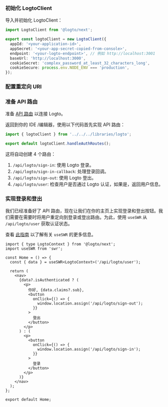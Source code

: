 
### 初始化 LogtoClient

导入并初始化 LogtoClient：

```ts title="libraries/logto.ts"
import LogtoClient from '@logto/next';

export const logtoClient = new LogtoClient({
  appId: '<your-application-id>',
  appSecret: '<your-app-secret-copied-from-console>',
  endpoint: '<your-logto-endpoint>', // 例如 http://localhost:3001
  baseUrl: 'http://localhost:3000',
  cookieSecret: 'complex_password_at_least_32_characters_long',
  cookieSecure: process.env.NODE_ENV === 'production',
});
```

### 配置重定向 URI

<SignInFlowSummary />

<AssumingUrl />

<WebConfigureRedirectUris redirectUri="http://localhost:3000/api/logto/sign-in-callback" />

### 准备 API 路由

准备 [API 路由](https://nextjs.org/docs/pages/building-your-application/routing/api-routes) 以连接 Logto。

返回到你的 IDE /编辑器，使用以下代码首先实现 API 路由：

```ts title="pages/api/logto/[action].ts"
import { logtoClient } from '../../../libraries/logto';

export default logtoClient.handleAuthRoutes();
```

这将自动创建 4 个路由：

1. `/api/logto/sign-in`: 使用 Logto 登录。
2. `/api/logto/sign-in-callback`: 处理登录回调。
3. `/api/logto/sign-out`: 使用 Logto 登出。
4. `/api/logto/user`: 检查用户是否通过 Logto 认证，如果是，返回用户信息。

### 实现登录和登出

我们已经准备好了 API 路由，现在让我们在你的主页上实现登录和登出按钮。我们需要在需要时将用户重定向到登录或登出路由。为此，使用 `useSWR` 从 `/api/logto/user` 获取认证状态。

查看 [此指南](https://swr.vercel.app/docs/getting-started) 以了解有关 `useSWR` 的更多信息。

```tsx title="/pages/index.tsx"
import { type LogtoContext } from '@logto/next';
import useSWR from 'swr';

const Home = () => {
  const { data } = useSWR<LogtoContext>('/api/logto/user');

  return (
    <nav>
      {data?.isAuthenticated ? (
        <p>
          你好, {data.claims?.sub},
          <button
            onClick={() => {
              window.location.assign('/api/logto/sign-out');
            }}
          >
            登出
          </button>
        </p>
      ) : (
        <p>
          <button
            onClick={() => {
              window.location.assign('/api/logto/sign-in');
            }}
          >
            登录
          </button>
        </p>
      )}
    </nav>
  );
};

export default Home;
```

<Checkpoint />

